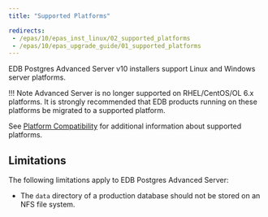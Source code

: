 ```yaml
---
title: "Supported Platforms"

redirects:
 - /epas/10/epas_inst_linux/02_supported_platforms
 - /epas/10/epas_upgrade_guide/01_supported_platforms
---
```


EDB Postgres Advanced Server v10 installers support Linux and Windows server platforms. 

!!! Note
    Advanced Server is no longer supported on RHEL/CentOS/OL 6.x platforms. It is strongly recommended that EDB products running on these platforms be migrated to a supported platform.

See [Platform Compatibility](https://www.enterprisedb.com/platform-compatibility#epas)
 for additional information about supported platforms.

## Limitations

The following limitations apply to EDB Postgres Advanced Server:

-   The `data` directory of a production database should not be stored on an NFS file system.